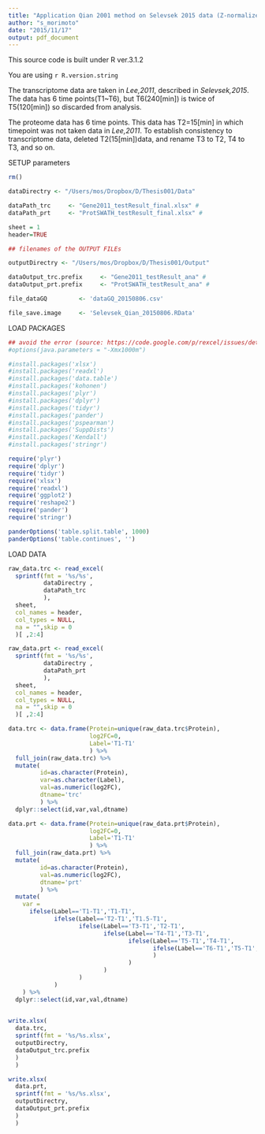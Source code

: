```yaml
---
title: "Application Qian 2001 method on Selevsek 2015 data (Z-normalize by genes)"
author: "s_morimoto"
date: "2015/11/17"
output: pdf_document
---
```

This source code is built under R ver.3.1.2  

You are using  `r R.version.string`  

The transcriptome data are taken in *Lee,2011*, described in *Selevsek,2015*.
The data has 6 time points(T1~T6), but T6(240[min]) is twice of T5(120[min])
so discarded from analysis.  

The proteome data has 6 time points.
This data has T2=15[min] in which timepoint was not taken data in *Lee,2011*.
To establish consistency to transcriptome data, deleted T2(15[min])data, and
rename T3 to T2, T4 to T3, and so on.

SETUP parameters
```r
rm()

dataDirectry <- "/Users/mos/Dropbox/D/Thesis001/Data"

dataPath_trc     <- "Gene2011_testResult_final.xlsx" # 
dataPath_prt     <- "ProtSWATH_testResult_final.xlsx" #  

sheet = 1
header=TRUE

## filenames of the OUTPUT FILEs

outputDirectry <- "/Users/mos/Dropbox/D/Thesis001/Output"

dataOutput_trc.prefix     <- "Gene2011_testResult_ana" # 
dataOutput_prt.prefix     <- "ProtSWATH_testResult_ana" #  

file_dataGQ         <- 'dataGQ_20150806.csv'

file_save.image     <- 'Selevsek_Qian_20150806.RData'

```

LOAD PACKAGES

```r

## avoid the error (source: https://code.google.com/p/rexcel/issues/detail?id=33)
#options(java.parameters = "-Xmx1000m") 

#install.packages('xlsx')
#install.packages('readxl')
#install.packages('data.table')
#install.packages('kohonen')
#install.packages('plyr')
#install.packages('dplyr')
#install.packages('tidyr')
#install.packages('pander')
#install.packages('pspearman')
#install.packages('SuppDists')
#install.packages('Kendall')
#install.packages('stringr')

require('plyr')
require('dplyr')
require('tidyr')
require('xlsx')
require('readxl')
require('ggplot2')
require('reshape2')
require('pander')
require('stringr')

panderOptions('table.split.table', 1000)
panderOptions('table.continues', '')

```



LOAD DATA
```r

  
raw_data.trc <- read_excel(
  sprintf(fmt = '%s/%s',
          dataDirectry ,
          dataPath_trc
          ),
  sheet,
  col_names = header,
  col_types = NULL, 
  na = "",skip = 0
  )[ ,2:4] 

raw_data.prt <- read_excel(
  sprintf(fmt = '%s/%s',
          dataDirectry ,
          dataPath_prt
          ),
  sheet,
  col_names = header,
  col_types = NULL,
  na = "",skip = 0
  )[ ,2:4] 

data.trc <- data.frame(Protein=unique(raw_data.trc$Protein),
                       log2FC=0,
                       Label='T1-T1'
                       ) %>%
  full_join(raw_data.trc) %>%
  mutate(
         id=as.character(Protein),
         var=as.character(Label),
         val=as.numeric(log2FC),
         dtname='trc'
         ) %>%
  dplyr::select(id,var,val,dtname)

data.prt <- data.frame(Protein=unique(raw_data.prt$Protein),
                       log2FC=0,
                       Label='T1-T1'
                       ) %>%
  full_join(raw_data.prt) %>%
  mutate(
         id=as.character(Protein),
         val=as.numeric(log2FC),
         dtname='prt'
         ) %>%
  mutate(
    var = 
      ifelse(Label=='T1-T1','T1-T1',
             ifelse(Label=='T2-T1','T1.5-T1',
                    ifelse(Label=='T3-T1','T2-T1',
                           ifelse(Label=='T4-T1','T3-T1',
                                  ifelse(Label=='T5-T1','T4-T1',
                                         ifelse(Label=='T6-T1','T5-T1',NA)
                                         )
                                  )
                           )
                    )
             )
    ) %>%
  dplyr::select(id,var,val,dtname)
  

```

```r
write.xlsx(
  data.trc,
  sprintf(fmt = '%s/%s.xlsx',
  outputDirectry,
  dataOutput_trc.prefix
  )
  )

write.xlsx(
  data.prt,
  sprintf(fmt = '%s/%s.xlsx',
  outputDirectry,
  dataOutput_prt.prefix
  )
  )

```
